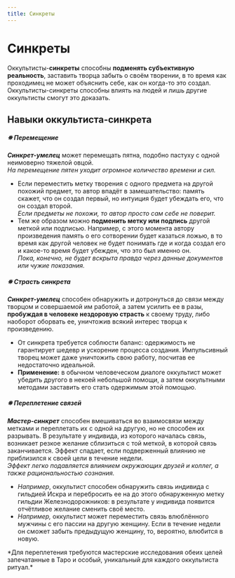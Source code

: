 ```yaml
---
title: Синкреты
---
```


# Синкреты
Оккультисты-**синкреты** способны **подменять субъективную реальность**, заставить творца забыть о своём творении, в то время как проходимец не может объяснить себе, как он когда-то это создал. Оккультисты-синкреты способны влиять на людей и лишь другие оккультисты смогут это доказать.

## Навыки оккультиста-синкрета
##### ✵ Перемещение
***Синкрет-умелец*** может перемещать пятна, подобно пастуху с одной неимоверно тяжелой овцой.  
*На перемещение пятен уходит огромное количество времени и сил.*
* Если переместить метку творения с одного предмета на другой похожий предмет, то автор впадёт в замешательство: память скажет, что он создал первый, но интуиция будет убеждать его, что он создал второй.  
*Если предметы не похожи, то автор просто сам себе не поверит.*
* Тем же образом можно **подменить метку или подпись** другой меткой или подписью. Например, с этого момента автору произведения память о его сотворении будет казаться ложью, в то время как другой человек не будет понимать где и когда создал его и какое-то время будет убежден, что это был именно он.  
*Пока, конечно, не будет вскрыта правда через данные документов или чужие показания.*


##### ✵ Страсть синкрета
***Синкрет-умелец*** способен обнаружить и дотронуться до связи между творцом и совершаемой им работой, а затем усилить ее в разы, **пробуждая в человеке нездоровую страсть** к своему труду, либо наоборот оборвать ее, уничтожив всякий интерес творца к произведению. 
* От синкрета требуется соблюсти баланс: одержимость не гарантирует шедевр и ускорение процесса создания. Импульсивный творец может даже уничтожить свою работу, посчитав ее недостаточно идеальной. 
* **Применение:** в обычном человеческом диалоге оккультист может убедить другого в некоей небольшой помощи, а затем оккультными методами заставить его стать одержимым этой помощью.

##### ✵ Переплетение связей
***Мастер-синкрет*** способен вмешиваться во взаимосвязи между метками и переплетать их с одной на другую, но не способен их разрывать. В результате у индивида, из которого началась связь, возникает резкое желание сблизиться с той меткой, в которой связь заканчивается. Эффект спадает, если подверженный влиянию не приблизился к своей цели в течение недели.  
*Эффект легко подавляется влиянием окружающих друзей и коллег, а также рациональностью сознания.* 
* *Например*, оккультист способен обнаружить связь индивида с гильдией Искра и перебросить ее на до этого обнаруженную метку гильдии Железнодорожников: в результате у индивида появится отчётливое желание сменить своё место. 
* *Например,* оккультист может переместить связь влюблённого мужчины с его пассии на другую женщину. Если в течение недели он сможет забыть предыдущую женщину, то, вероятно, влюбится в новую.
<BlockquoteBox>
*Для переплетения требуются мастерские исследования обеих целей запечатанные в Таро и особый, уникальный для каждого оккультиста ритуал.*
</BlockquoteBox>


<NiheriaRuler/>